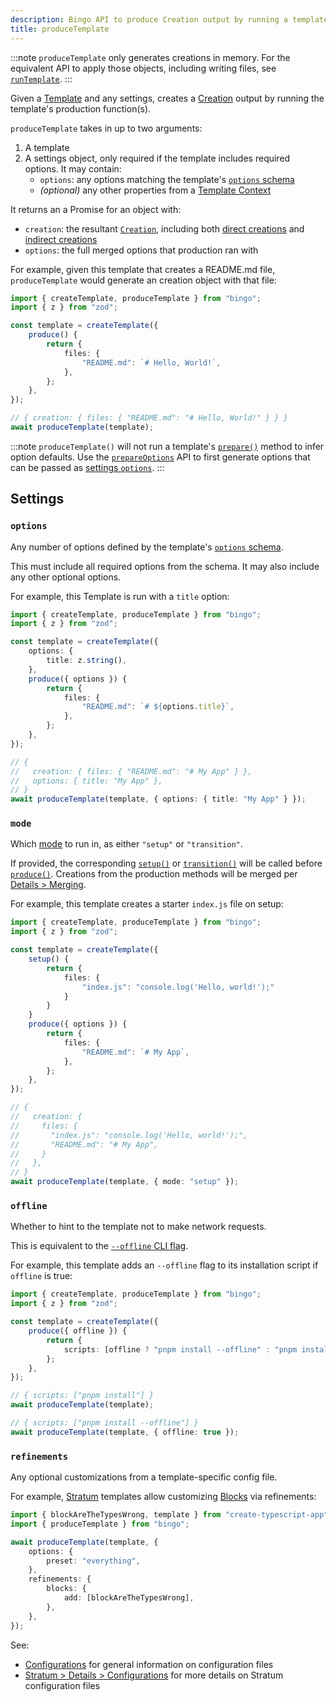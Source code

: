 ```yaml
---
description: Bingo API to produce Creation output by running a template's production function(s).
title: produceTemplate
---
```


:::note
`produceTemplate` only generates creations in memory.
For the equivalent API to apply those objects, including writing files, see [`runTemplate`](/build/apis/run-template).
:::

Given a [Template](/build/concepts/templates) and any settings, creates a [Creation](/build/concepts/creations) output by running the template's production function(s).

`produceTemplate` takes in up to two arguments:

1. A template
2. A settings object, only required if the template includes required options.
   It may contain:
   - `options`: any options matching the template's [`options` schema](/build/apis/create-template#options)
   - _(optional)_ any other properties from a [Template Context](/build/details/contexts#template-contexts)

It returns an a Promise for an object with:

- `creation`: the resultant [`Creation`](/build/concepts/creations), including both [direct creations](/build/concepts/creations#direct-creations) and [indirect creations](/build/concepts/creations#indirect-creations)
- `options`: the full merged options that production ran with

For example, given this template that creates a README.md file, `produceTemplate` would generate an creation object with that file:

```ts
import { createTemplate, produceTemplate } from "bingo";
import { z } from "zod";

const template = createTemplate({
	produce() {
		return {
			files: {
				"README.md": `# Hello, World!`,
			},
		};
	},
});

// { creation: { files: { "README.md": "# Hello, World!" } } }
await produceTemplate(template);
```

:::note
`produceTemplate()` will not run a template's [`prepare()`](/build/apis/create-template#prepare) method to infer option defaults.
Use the [`prepareOptions`](/build/apis/prepare-options) API to first generate options that can be passed as [settings `options`](#options).
:::

## Settings

### `options`

Any number of options defined by the template's [`options` schema](/build/apis/create-template#options).

This must include all required options from the schema.
It may also include any other optional options.

For example, this Template is run with a `title` option:

```ts
import { createTemplate, produceTemplate } from "bingo";
import { z } from "zod";

const template = createTemplate({
	options: {
		title: z.string(),
	},
	produce({ options }) {
		return {
			files: {
				"README.md": `# ${options.title}`,
			},
		};
	},
});

// {
//   creation: { files: { "README.md": "# My App" } },
//   options: { title: "My App" },
// }
await produceTemplate(template, { options: { title: "My App" } });
```

### `mode`

Which [mode](/build/concepts/modes) to run in, as either `"setup"` or `"transition"`.

If provided, the corresponding [`setup()`](/build/apis/create-template#setup) or [`transition()`](/build/apis/create-template#transition) will be called before [`produce()`](/build/apis/create-template#produce).
Creations from the production methods will be merged per [Details > Merging](/build/details/merging).

For example, this template creates a starter `index.js` file on setup:

```ts
import { createTemplate, produceTemplate } from "bingo";
import { z } from "zod";

const template = createTemplate({
	setup() {
		return {
			files: {
				"index.js": "console.log('Hello, world!');"
			}
		}
	}
	produce({ options }) {
		return {
			files: {
				"README.md": `# My App`,
			},
		};
	},
});

// {
//   creation: {
//     files: {
//       "index.js": "console.log('Hello, world!');",
//       "README.md": "# My App",
//     }
//   },
// }
await produceTemplate(template, { mode: "setup" });
```

### `offline`

Whether to hint to the template not to make network requests.

This is equivalent to the [`--offline` CLI flag](/cli#--offline).

For example, this template adds an `--offline` flag to its installation script if `offline` is true:

```ts
import { createTemplate, produceTemplate } from "bingo";
import { z } from "zod";

const template = createTemplate({
	produce({ offline }) {
		return {
			scripts: [offline ? "pnpm install --offline" : "pnpm install"],
		};
	},
});

// { scripts: ["pnpm install"] }
await produceTemplate(template);

// { scripts: ["pnpm install --offline"] }
await produceTemplate(template, { offline: true });
```

### `refinements`

Any optional customizations from a template-specific config file.

For example, [Stratum](/engines/stratum/about) templates allow customizing [Blocks](/engines/stratum/concepts/blocks) via refinements:

```ts title="create-typescript-app.config.ts"
import { blockAreTheTypesWrong, template } from "create-typescript-app";
import { produceTemplate } from "bingo";

await produceTemplate(template, {
	options: {
		preset: "everything",
	},
	refinements: {
		blocks: {
			add: [blockAreTheTypesWrong],
		},
	},
});
```

See:

- [Configurations](/configurations) for general information on configuration files
- [Stratum > Details > Configurations](/engines/stratum/details/configurations#blocks) for more details on Stratum configuration files
